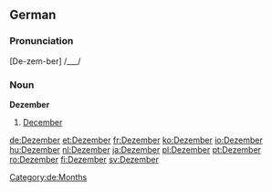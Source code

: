 ==German==

===Pronunciation===
[De-zem-ber] /___/

===Noun===
'''Dezember'''
# [[December]]

[[Category:de:Months]]

[[de:Dezember]]
[[et:Dezember]]
[[fr:Dezember]]
[[ko:Dezember]]
[[io:Dezember]]
[[hu:Dezember]]
[[nl:Dezember]]
[[ja:Dezember]]
[[pl:Dezember]]
[[pt:Dezember]]
[[ro:Dezember]]
[[fi:Dezember]]
[[sv:Dezember]]